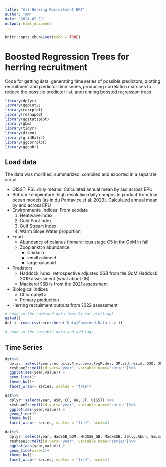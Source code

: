 ```yaml
---
title: "Atl Herring Recruitment BRT"
author: "AM"
date: "2024-02-19"
output: html_document
---
```


```r
knitr::opts_chunk$set(echo = TRUE)
```

# Boosted Regression Trees for herring recruitment

Code for getting data, generating time series of possible predictors, plotting recruitment and predictor time series, producing correlation matrices to reduce the possible predictor list, and running boosted regression trees

```r
library(dplyr)
library(ggplot2)
library(corrplot)
library(reshape2)
library(ggstatsplot)
library(gbm)
library(tidyr)
library(dismo)
library(gridExtra)
library(ggcorrplot)
library(ggpubr)
```

## Load data

The data was modified, summarized, compiled and exported in a separate script

-   OISST: PSL daily means. Calculated annual mean by and across EPU
-   Bottom Temperature: high resolution daily composite product from four ocean models (as in du Pontavice et al. 2023). Calculated annual mean by and across EPU
-   Environmental indices: From ecodata
    1.  Heatwave index
    2.  Cold Pool index
    3.  Gulf Stream Index
    4.  Warm Slope Water proportion
-   Food
    -   Abundance of calanus finmarchicus stage C5 in the GoM in fall
    -   Zooplankton abundance
        -   Cnidaria
        -   small calanoid
        -   large calanoid
-   Predators
    -   Haddock index: retrospective adjusted SSB from the GoM Haddock 2019 assessment (what about GB)
    -   Mackerel SSB is from the 2021 assessment
-   Biological indices
    -   Chlorophyll a
    -   Primary production
-   Herring recruitment outputs from 2022 assessment

```r
# Load in the combined data (mostly for plotting)
getwd()
dat <- read.csv(here::here('Data/Combined.Data.csv'))

# Load in the variable data and add lags
```

## Time Series

```r
dat%>% 
  dplyr::select(year,recruits,R.no.devs,logR.dev, SR.std.resid, SSB, SPR,Rs)%>%
  reshape2::melt(id.vars="year", variable.name="series")%>%
  ggplot(aes(year,value)) +
  geom_line()+ 
  theme_bw()+
  facet_wrap(~ series, scales = "free")
```

```r

dat%>% 
  dplyr::select(year, WSW, CP, HW, BT, OISST) %>%
  reshape2::melt(id.vars="year", variable.name="series")%>%
  ggplot(aes(year,value)) +
  geom_line()+ 
  theme_bw()+
  facet_wrap(~ series, scales = "free", ncol=4)
```

```r
dat%>% 
  dplyr::select(year, HadSSB_GOM, HadSSB_GB, MackSSB, Jelly.Abun, Sm.cal.abun, Lg.cal.abun, Cfin.C5)%>%
  reshape2::melt(id.vars="year", variable.name="series")%>%
  ggplot(aes(year,value)) +
  geom_line(size=1)+ 
  theme_bw()+
  facet_wrap(~ series, scales = "free", ncol=4)
```

```r

```

```r



```
